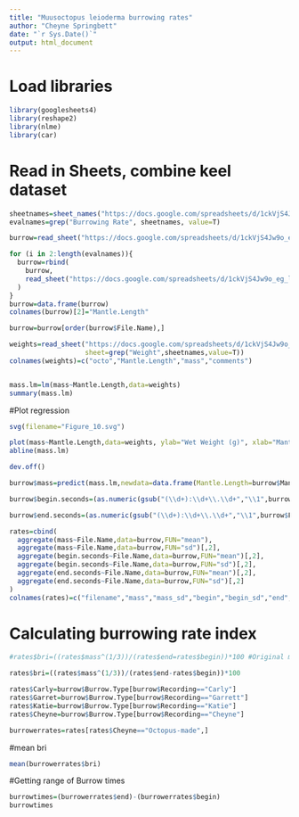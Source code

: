 ```yaml
---
title: "Muusoctopus leioderma burrowing rates"
author: "Cheyne Springbett"
date: "`r Sys.Date()`"
output: html_document
---
```


# Load libraries
```r
library(googlesheets4)
library(reshape2)
library(nlme)
library(car)
```


# Read in Sheets, combine keel dataset
```r
sheetnames=sheet_names("https://docs.google.com/spreadsheets/d/1ckVjS4Jw9o_eg_l_TAwDFNp_evuu36sFHmXyUqT6YqA")
evalnames=grep("Burrowing Rate", sheetnames, value=T)

burrow=read_sheet("https://docs.google.com/spreadsheets/d/1ckVjS4Jw9o_eg_l_TAwDFNp_evuu36sFHmXyUqT6YqA", sheet=evalnames[1])

for (i in 2:length(evalnames)){
  burrow=rbind(
    burrow,
    read_sheet("https://docs.google.com/spreadsheets/d/1ckVjS4Jw9o_eg_l_TAwDFNp_evuu36sFHmXyUqT6YqA", sheet=evalnames[i])
  )
}
burrow=data.frame(burrow)
colnames(burrow)[2]="Mantle.Length"

burrow=burrow[order(burrow$File.Name),]
```


```r

weights=read_sheet("https://docs.google.com/spreadsheets/d/1ckVjS4Jw9o_eg_l_TAwDFNp_evuu36sFHmXyUqT6YqA",
                   sheet=grep("Weight",sheetnames,value=T))
colnames(weights)=c("octo","Mantle.Length","mass","comments")


mass.lm=lm(mass~Mantle.Length,data=weights)
summary(mass.lm)
```

#Plot regression
```r
svg(filename="Figure_10.svg")

plot(mass~Mantle.Length,data=weights, ylab="Wet Weight (g)", xlab="Mantle Length (cm)")
abline(mass.lm)

dev.off()
```




```r
burrow$mass=predict(mass.lm,newdata=data.frame(Mantle.Length=burrow$Mantle.Length))

burrow$begin.seconds=(as.numeric(gsub("(\\d+):\\d+\\.\\d+","\\1",burrow$Begins.Burrow))*60)+as.numeric(gsub("\\d+:(\\d+\\.\\d+)","\\1",burrow$Begins.Burrow))

burrow$end.seconds=(as.numeric(gsub("(\\d+):\\d+\\.\\d+","\\1",burrow$Finishes.Burrow))*60)+as.numeric(gsub("\\d+:(\\d+\\.\\d+)","\\1",burrow$Finishes.Burrow))

```


```r
rates=cbind(
  aggregate(mass~File.Name,data=burrow,FUN="mean"),
  aggregate(mass~File.Name,data=burrow,FUN="sd")[,2],
  aggregate(begin.seconds~File.Name,data=burrow,FUN="mean")[,2],
  aggregate(begin.seconds~File.Name,data=burrow,FUN="sd")[,2],
  aggregate(end.seconds~File.Name,data=burrow,FUN="mean")[,2],
  aggregate(end.seconds~File.Name,data=burrow,FUN="sd")[,2]
)
colnames(rates)=c("filename","mass","mass_sd","begin","begin_sd","end","end_sd")
```

# Calculating burrowing rate index
```r
#rates$bri=((rates$mass^(1/3))/(rates$end=rates$begin))*100 #Original messed up equation

rates$bri=((rates$mass^(1/3))/(rates$end-rates$begin))*100

```

```r
rates$Carly=burrow$Burrow.Type[burrow$Recording=="Carly"]
rates$Garret=burrow$Burrow.Type[burrow$Recording=="Garrett"]
rates$Katie=burrow$Burrow.Type[burrow$Recording=="Katie"]
rates$Cheyne=burrow$Burrow.Type[burrow$Recording=="Cheyne"]
```


```r
burrowerrates=rates[rates$Cheyne=="Octopus-made",]
```

#mean bri

```r
mean(burrowerrates$bri)

```

#Getting range of Burrow times
```r
burrowtimes=(burrowerrates$end)-(burrowerrates$begin)
burrowtimes
```


